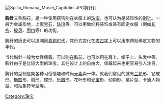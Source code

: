 {{Unreferenced|time=2022-03-17T08:16:50+00:00}}
[[File:Spilla_Romana_Musei_Capitolini.JPG|right]]胸针]]

'''胸針'''又称胸花，是一种使用搭钩别在衣服上的[[珠宝|珠宝]]，也可认为是装饰性的[[别针|别针]]。一般为金属质地，上嵌[[宝石|宝石]]、[[珐琅|珐琅]]等。可以用做纯粹装饰或兼有固定衣服（例如[[长袍|长袍]]、[[披风|披风]]、[[围巾|围巾]]等）的功能。

胸針的历史可以追溯到[[青铜时代|青铜时代]]，其形式变化在[[考古学|考古学]]上可以用来帮助确定文物的年代。

当代胸針一般为女性佩戴。可以别在胸前，也可以用在肩上、帽子上、头发中等。胸针由于是比较大型的珠宝，其在设计上的自由大，佩戴起来也更容易引人注目。

胸针的型制是集各种习俗情趣和时尚[[元素|元素]]與一体。就我们常见的就有[[兰花|兰花]]形、钻戒形、[[椭圆|椭圆]]形、扇形、蝶形、[[乐器|乐器]]形、花叶形和[[元宝|元宝]]形、动物形、葉片型、卡通人物型、和抽象符号型等。

[[Category:珠宝|Category:珠宝]]